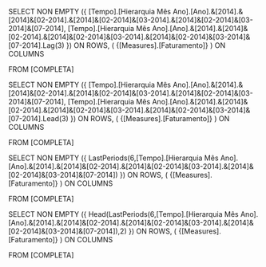 SELECT NON EMPTY
({
	[Tempo].[Hierarquia Mês Ano].[Ano].&[2014].&[2014]&[02-2014].&[2014]&[02-2014]&[03-2014].&[2014]&[02-2014]&[03-2014]&[07-2014],
	[Tempo].[Hierarquia Mês Ano].[Ano].&[2014].&[2014]&[02-2014].&[2014]&[02-2014]&[03-2014].&[2014]&[02-2014]&[03-2014]&[07-2014].Lag(3)
}) ON ROWS,
(
	{[Measures].[Faturamento]}
) ON COLUMNS

FROM [COMPLETA]

SELECT NON EMPTY
({
	[Tempo].[Hierarquia Mês Ano].[Ano].&[2014].&[2014]&[02-2014].&[2014]&[02-2014]&[03-2014].&[2014]&[02-2014]&[03-2014]&[07-2014],
	[Tempo].[Hierarquia Mês Ano].[Ano].&[2014].&[2014]&[02-2014].&[2014]&[02-2014]&[03-2014].&[2014]&[02-2014]&[03-2014]&[07-2014].Lead(3)
}) ON ROWS,
(
	{[Measures].[Faturamento]}
) ON COLUMNS

FROM [COMPLETA]

SELECT NON EMPTY
({
	LastPeriods(6,[Tempo].[Hierarquia Mês Ano].[Ano].&[2014].&[2014]&[02-2014].&[2014]&[02-2014]&[03-2014].&[2014]&[02-2014]&[03-2014]&[07-2014])
}) ON ROWS,
(
	{[Measures].[Faturamento]}
) ON COLUMNS

FROM [COMPLETA]

SELECT NON EMPTY
({
	Head(LastPeriods(6,[Tempo].[Hierarquia Mês Ano].[Ano].&[2014].&[2014]&[02-2014].&[2014]&[02-2014]&[03-2014].&[2014]&[02-2014]&[03-2014]&[07-2014]),2)
}) ON ROWS,
(
	{[Measures].[Faturamento]}
) ON COLUMNS

FROM [COMPLETA]